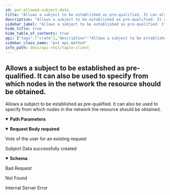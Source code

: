 ```yaml
---
id: put-allowed-subject-data
title: "Allows a subject to be established as pre-qualified. It can also be used to specify from which nodes in the network the resource should be obtained."
description: "Allows a subject to be established as pre-qualified. It can also be used to specify from which nodes in the network the resource should be obtained."
sidebar_label: "Allows a subject to be established as pre-qualified. It can also be used to specify from which nodes in the network the resource should be obtained."
hide_title: true
hide_table_of_contents: true
api: {"tags":["crate"],"description":"Allows a subject to be established as pre-qualified. It can also be used to specify from which nodes in the network the resource should be obtained.","operationId":"Put Allowed Subject Data","parameters":[{"name":"id","in":"path","description":"Subject's unique id","required":true,"schema":{"type":"string"}}],"requestBody":{"description":"Vote of the user for an existing request","content":{"application/json":{"schema":{"type":"object","required":["providers"],"properties":{"providers":{"type":"array","items":{"type":"string"},"description":"Providers acting on a specific subject"}}},"example":{"providers":[]}}},"required":true},"responses":{"200":{"description":"Subject Data successfully created","content":{"application/json":{"schema":{"type":"object","required":["providers"],"properties":{"providers":{"type":"array","items":{"type":"string"},"description":"Providers acting on a specific subject"}}},"example":{"providers":[]}}}},"400":{"description":"Bad Request"},"404":{"description":"Not Found"},"500":{"description":"Internal Server Error"}},"method":"put","path":"/api/allowed-subjects/{id}","security":[],"securitySchemes":{"api_key":{"type":"apiKey","in":"header","name":"x-api-key"}},"jsonRequestBodyExample":{"providers":["string"]},"info":{"title":"taple-client","description":"","contact":{"name":"Open Canarias S.L.","email":"taple@opencanarias.com"},"license":{"name":"AGPL-3.0-only","url":"https://raw.githubusercontent.com/opencanarias/taple-client/main/LICENSE"},"version":"0.2.0-dev"},"postman":{"name":"Allows a subject to be established as pre-qualified. It can also be used to specify from which nodes in the network the resource should be obtained.","description":{"content":"Allows a subject to be established as pre-qualified. It can also be used to specify from which nodes in the network the resource should be obtained.","type":"text/plain"},"url":{"path":["api","allowed-subjects",":id"],"host":["{{baseUrl}}"],"query":[],"variable":[{"disabled":false,"description":{"content":"(Required) Subject's unique id","type":"text/plain"},"type":"any","value":"","key":"id"}]},"header":[{"key":"Content-Type","value":"application/json"},{"key":"Accept","value":"application/json"}],"method":"PUT","body":{"mode":"raw","raw":"\"\"","options":{"raw":{"language":"json"}}}}}
sidebar_class_name: "put api-method"
info_path: docs/api-rest/taple-client
---
```



## Allows a subject to be established as pre-qualified. It can also be used to specify from which nodes in the network the resource should be obtained.



Allows a subject to be established as pre-qualified. It can also be used to specify from which nodes in the network the resource should be obtained.

<details style={{"marginBottom":"1rem"}} data-collapsed={false} open={true}><summary style={{}}><strong>Path Parameters</strong></summary><div><ul><ParamsItem className={"paramsItem"} param={{"name":"id","in":"path","description":"Subject's unique id","required":true,"schema":{"type":"string"}}}></ParamsItem></ul></div></details><MimeTabs><TabItem label={"application/json"} value={"application/json-schema"}><details style={{}} data-collapsed={false} open={true}><summary style={{"textAlign":"left"}}><strong>Request Body</strong><strong style={{"fontSize":"var(--ifm-code-font-size)","color":"var(--openapi-required)"}}> required</strong></summary><div style={{"textAlign":"left","marginLeft":"1rem"}}><div style={{"marginTop":"1rem","marginBottom":"1rem"}}>

Vote of the user for an existing request

</div></div><ul style={{"marginLeft":"1rem"}}><SchemaItem collapsible={false} name={"providers"} required={true} schemaDescription={"Providers acting on a specific subject"} schemaName={"string[]"} qualifierMessage={undefined} defaultValue={undefined}></SchemaItem></ul></details></TabItem></MimeTabs><div><ApiTabs><TabItem label={"200"} value={"200"}><div>

Subject Data successfully created

</div><div><MimeTabs schemaType={"response"}><TabItem label={"application/json"} value={"application/json"}><SchemaTabs><TabItem label={"Schema"} value={"Schema"}><details style={{}} data-collapsed={false} open={true}><summary style={{"textAlign":"left"}}><strong>Schema</strong></summary><div style={{"textAlign":"left","marginLeft":"1rem"}}></div><ul style={{"marginLeft":"1rem"}}><SchemaItem collapsible={false} name={"providers"} required={false} schemaDescription={"Providers acting on a specific subject"} schemaName={"string[]"} qualifierMessage={undefined} defaultValue={undefined}></SchemaItem></ul></details></TabItem><TabItem label={"Example (from schema)"} value={"Example (from schema)"}><ResponseSamples responseExample={"{\n  \"providers\": [\n    \"string\"\n  ]\n}"} language={"json"}></ResponseSamples></TabItem><TabItem label={"Example"} value={"Example"}><ResponseSamples responseExample={"{\n  \"providers\": []\n}"} language={"json"}></ResponseSamples></TabItem></SchemaTabs></TabItem></MimeTabs></div></TabItem><TabItem label={"400"} value={"400"}><div>

Bad Request

</div><div></div></TabItem><TabItem label={"404"} value={"404"}><div>

Not Found

</div><div></div></TabItem><TabItem label={"500"} value={"500"}><div>

Internal Server Error

</div><div></div></TabItem></ApiTabs></div>
      